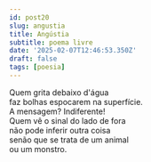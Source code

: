 ```yaml
---
id: post20
slug: angustia
title: Angústia
subtitle: poema livre
date: '2025-02-07T12:46:53.350Z'
draft: false
tags: [poesia]
---
```


Quem grita debaixo d'água  
faz bolhas espocarem na superfície.  
A mensagem? Indiferente!  
Quem vê o sinal do lado de fora  
não pode inferir outra coisa  
senão que se trata de um animal  
ou um monstro.